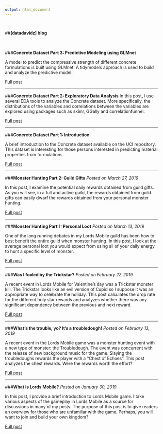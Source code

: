```yaml
---
output: html_document
---
```

<br>

##**[datadavidz] blog**

<br><br>
###**Concrete Dataset Part 3: Predictive Modeling using GLMnet**

A model to predict the compressive strength of different concrete formulations is built using GLMnet.  A tidymodels approach is used to build and analyze the predictive model.

[Full post](2020-03-26_ConcreteGLM.html)

***

###**Concrete Dataset Part 2: Exploratory Data Analysis**
In this post, I use several EDA tools to analyze the Concrete dataset.  More specifically, the distributions of the variables and correlations between the variables are explored using packages such as skimr, GGally and correlationfunnel.

[Full post](2020-03-17_ConcreteEDA.html)

***

###**Concrete Dataset Part 1: Introduction**

A brief introduction to the Concrete dataset available on the UCI repository.  This dataset is interesting for those persons interested in predicting material properties from formulations.

[Full post](2020-02-14_ConcreteIntro.html)

***

###**Monster Hunting Part 2: Guild Gifts**
*Posted on March 27, 2019*

In this post, I examine the potential daily rewards obtained from guild gifts.  As you will see, in a full and active guild, the rewards obtained from guild gifts can easily dwarf the rewards obtained from your personal monster hunting.

[Full post](2019-03-27_MhuntPart2.html)

***

###**Monster Hunting Part 1: Personal Loot**
*Posted on March 13, 2019*

One of the long running debates in my Lords Mobile guild has been how to best benefit the entire guild when monster hunting.  In this post, I look at the average personal loot you would expect from using all of your daily energy to hunt a specific level of monster.

[Full post](2019-03-13_MhuntPart1.html)

***

###**Was I fooled by the Trickstar?**
*Posted on February 27, 2019*

A recent event in Lords Mobile for Valentine's day was a Trickstar monster kill.  The Trickstar looks like an evil version of Cupid so I suppose it was an appropriate way to celebrate the holiday.  This post calculates the drop rate for the different holy star rewards and analyzes whether there was any significant dependency between the previous and next reward.

[Full post](2019-02-27_Trickstar.html)

***

###**What's the trouble, yo?  It's a troubledough!**
*Posted on February 13, 2019*

A recent event in the Lords Mobile game was a monster hunting event with a new type of monster: the Troubledough.  The event was concurrent with the release of new background music for the game.  Slaying the troubledoughs rewards the player with a "Chest of Echoes".  This post analyzes the chest rewards.  Were the rewards worth the effort?

[Full post](2019-02-13_Troubledough.html)

***
<!--- put in r chunk to float an image to the right.
out.extra='style="float:right; padding:10px"'
--->

###**What is Lords Mobile?**
*Posted on January 30, 2019*

In this post, I provide a brief introduction to Lords Mobile game.  I take various aspects of the gameplay in Lords Mobile as a source for discussions in many of my posts.  The purpose of this post is to give readers an overview for those who are unfamiliar with the game.  Perhaps, you will want to join and build your own kingdom?


[Full post](2019-01-30_LordsOverview.html)


